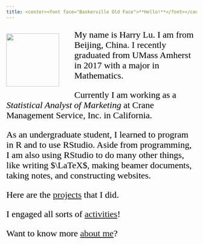 ```yaml
---
title: <center><font face="Baskerville Old Face">**Hello!**</font></center>
---
```

<style>
img {
  width: 140px;
  float: left;
  margin-top: 10px;
  margin-right: 40px;
  margin-bottom: 10px;
}
body {
  background-image: url("https://img00.deviantart.net/aac5/i/2007/268/c/3/texture__recycled_paper_by_milokey.jpg");
  background-size: 100%;
}
</style>


<font face="Times New Roman" color=black size=5>

![](https://raw.githubusercontent.com/HarryLu95/dalu/master/Business_Photo_Small.png)

My name is Harry Lu. I am from Beijing, China. I recently graduated from UMass Amherst in 2017 with a major in Mathematics.

Currently I am working as a *Statistical Analyst of Marketing* at Crane Management Service, Inc. in California.

As an undergraduate student, I learned to program in R and to use RStudio. Aside from programming, I am also using RStudio to do many other things, like writing $\LaTeX$, making beamer documents, taking notes, and constructing websites.

Here are the [projects](Projects.html) that I did.

I engaged all sorts of [activities](Activity.html)!

Want to know more [about me](About.html)? 

</font>

<script type="text/javascript">
var caution=false
function setCookie(name,value,expires,path,domain,secure) 
{
 var curCookie=name+"="+escape(value) +
 ((expires)?";expires="+expires.toGMTString() : "") +
 ((path)?"; path=" + path : "") +
 ((domain)? "; domain=" + domain : "") +
 ((secure)?";secure" : "")
 if(!caution||(name + "=" + escape(value)).length <= 4000)
 {
 document.cookie = curCookie
 }
 else if(confirm("Cookie exceeds 4KB and will be cut!"))
 {
 document.cookie = curCookie
 }
}
function getCookie(name) 
{
 var prefix = name + "="
 var cookieStartIndex = document.cookie.indexOf(prefix)
 if (cookieStartIndex == -1)
 {
 return null
 }    
 var cookieEndIndex=document.cookie.indexOf(";",cookieStartIndex+prefix.length)
 if(cookieEndIndex == -1)
 {
 cookieEndIndex = document.cookie.length
 }
 return unescape(document.cookie.substring(cookieStartIndex+prefix.length,cookieEndIndex))
}
function deleteCookie(name, path, domain) 
{
 if(getCookie(name)) 
 {
 document.cookie = name + "=" + 
 ((path) ? "; path=" + path : "") +
 ((domain) ? "; domain=" + domain : "") +
 "; expires=Thu, 01-Jan-70 00:00:01 GMT"
 }
}
function fixDate(date) 
{
 var base=new Date(0)
 var skew=base.getTime()
 if(skew>0)
 {
 date.setTime(date.getTime()-skew)
 }    
}
var now=new Date()
fixDate(now)
now.setTime(now.getTime()+365 * 24 * 60 * 60 * 1000)
var visits = getCookie("counter")
if(!visits)
{
 visits=1;
}  
else
{
 visits=parseInt(visits)+1;
}  
setCookie("counter", visits, now)
document.write("Number of Visit: " + visits)
</script>